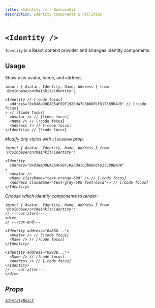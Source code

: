 ```yaml
---
title: <Identity /> · OnchainKit
description: Identity components & utilities
---
```



# `<Identity />`

`Identity` is a React context provider and arranges identity components.

## Usage

Show user avatar, name, and address:

```tsx twoslash
import { Avatar, Identity, Name, Address } from '@coinbase/onchainkit/identity';

<Identity // [!code focus]
  address="0x838aD0EAE54F99F1926dA7C3b6bFbF617389B4D9" // [!code focus]
> // [!code focus]
  <Avatar /> // [!code focus]
  <Name /> // [!code focus]
  <Address /> // [!code focus]
</Identity> // [!code focus]
```

<App>
  <Identity
    address="0x838aD0EAE54F99F1926dA7C3b6bFbF617389B4D9"
  >
    <Avatar />
    <Name />
    <Address />
  </Identity>
</App>


Modify any styles with `className` prop.

```tsx twoslash
import { Avatar, Identity, Name, Address } from '@coinbase/onchainkit/identity';

<Identity
  address="0x838aD0EAE54F99F1926dA7C3b6bFbF617389B4D9"
>
  <Avatar />
  <Name className="text-orange-600" /> // [!code focus]
  <Address className="text-gray-500 font-bold"/> // [!code focus]
</Identity>
```

<App>
  <Identity
    address="0x838aD0EAE54F99F1926dA7C3b6bFbF617389B4D9"
  >
    <Avatar />
    <Name className="text-orange-600" />
    <Address className="text-gray-500 font-bold"/>
  </Identity>
</App>

Choose which identity components to render:

```tsx twoslash
import { Avatar, Identity, Name, Address } from '@coinbase/onchainkit/identity';
// ---cut-start---
<div>
// ---cut-end---

<Identity address="0x838...">
  <Avatar /> // [!code focus]
  <Name /> // [!code focus]
</Identity>

<Identity address="0x838...">
  <Name /> // [!code focus]
  <Address /> // [!code focus]
</Identity>
// ---cut-after---
</div>
```

<App>
  <Identity
    address="0x838aD0EAE54F99F1926dA7C3b6bFbF617389B4D9"
  >
    <Avatar />
    <Name />
  </Identity>
  <Identity
    address="0x838aD0EAE54F99F1926dA7C3b6bFbF617389B4D9"
    className="mt-2"
  >
    <Name />
    <Address />
  </Identity>
</App>

## Props

[`IdentityReact`](/identity/types#identityreact)
